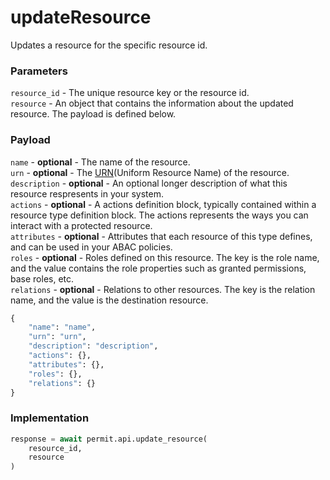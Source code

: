 # updateResource

Updates a resource for the specific resource id.

### Parameters

`resource_id` - The unique resource key or the resource id.<br />
`resource` - An object that contains the information about the updated resource. The payload is defined below.<br/>

### Payload

`name` - **optional** - The name of the resource.<br/>
`urn` - **optional** - The [URN](https://en.wikipedia.org/wiki/Uniform_Resource_Name)(Uniform Resource Name) of the resource.<br/>
`description` - **optional** - An optional longer description of what this resource respresents in your system.<br/>
`actions` - **optional** - A actions definition block, typically contained within a resource type definition block. The actions represents the ways you can interact with a protected resource.<br/>
`attributes` - **optional** - Attributes that each resource of this type defines, and can be used in your ABAC policies.<br/>
`roles` - **optional** - Roles defined on this resource. The key is the role name, and the value contains the role properties such as granted permissions, base roles, etc.<br/>
`relations` - **optional** - Relations to other resources. The key is the relation name, and the value is the destination resource.<br/>

```python
{
	"name": "name",
	"urn": "urn",
	"description": "description",
	"actions": {},
	"attributes": {},
	"roles": {},
	"relations": {}
}
```

### Implementation

```python
response = await permit.api.update_resource(
	resource_id,
	resource
)
```
